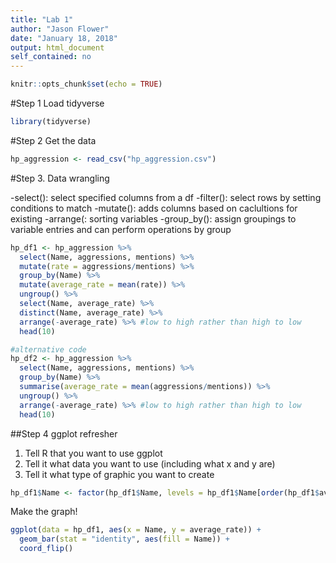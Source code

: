 ```yaml
---
title: "Lab 1"
author: "Jason Flower"
date: "January 18, 2018"
output: html_document
self_contained: no
---
```


```r
knitr::opts_chunk$set(echo = TRUE)
```

#Step 1 Load tidyverse


```r
library(tidyverse)
```

#Step 2 Get the data

```r
hp_aggression <- read_csv("hp_aggression.csv")
```


#Step 3. Data wrangling

-select(): select specified columns from a df
-filter(): select rows by setting conditions to match
-mutate(): adds columns based on caclultions for existing
-arrange(: sorting variables
-group_by(): assign groupings to variable entries and can perform operations by group

```r
hp_df1 <- hp_aggression %>% 
  select(Name, aggressions, mentions) %>% 
  mutate(rate = aggressions/mentions) %>%
  group_by(Name) %>%
  mutate(average_rate = mean(rate)) %>%
  ungroup() %>%
  select(Name, average_rate) %>%
  distinct(Name, average_rate) %>%
  arrange(-average_rate) %>% #low to high rather than high to low
  head(10)

#alternative code
hp_df2 <- hp_aggression %>% 
  select(Name, aggressions, mentions) %>% 
  group_by(Name) %>%
  summarise(average_rate = mean(aggressions/mentions)) %>%
  ungroup() %>%
  arrange(-average_rate) %>% #low to high rather than high to low
  head(10)

```

##Step 4 ggplot refresher

1. Tell R that you want to use ggplot
2. Tell it what data you want to use (including what x and y are)
3. Tell it what type of graphic you want to create

```r

hp_df1$Name <- factor(hp_df1$Name, levels = hp_df1$Name[order(hp_df1$average_rate)])
```

Make the graph!

```r
ggplot(data = hp_df1, aes(x = Name, y = average_rate)) +
  geom_bar(stat = "identity", aes(fill = Name)) +
  coord_flip()
```

